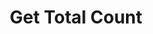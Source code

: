 ---
title: 'Get Total Count'
openapi: '/api-reference/openapi/get_total_message_count.yaml GET /get_total_message_count'
---